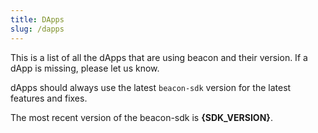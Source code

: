 ```yaml
---
title: DApps
slug: /dapps
---
```



This is a list of all the dApps that are using beacon and their version. If a dApp is missing, please let us know.

dApps should always use the latest `beacon-sdk` version for the latest features and fixes.

<p>
  The most recent version of the beacon-sdk is <b>{SDK_VERSION}</b>.
</p>

<DAppTable />
